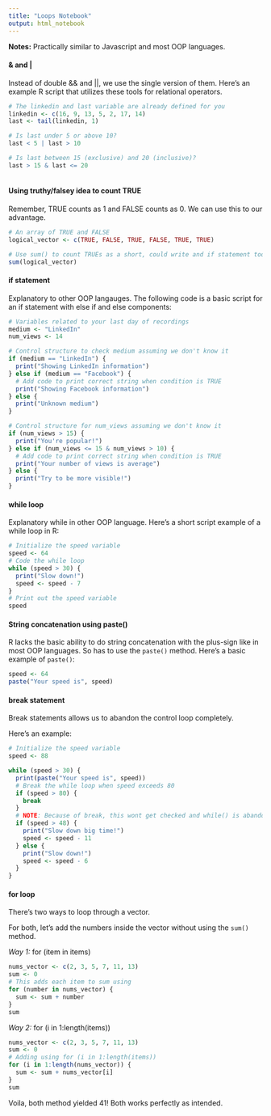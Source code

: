 ```yaml
---
title: "Loops Notebook"
output: html_notebook
---
```


__Notes:__ Practically similar to Javascript and most OOP languages.

#### & and | 

Instead of double && and ||, we use the single version of them. Here's an example R script that utilizes these tools for relational operators.  

```r
# The linkedin and last variable are already defined for you
linkedin <- c(16, 9, 13, 5, 2, 17, 14)
last <- tail(linkedin, 1)

# Is last under 5 or above 10?
last < 5 | last > 10

# Is last between 15 (exclusive) and 20 (inclusive)?
last > 15 & last <= 20
```

```r

```


#### Using truthy/falsey idea to count TRUE

Remember, TRUE counts as 1 and FALSE counts as 0.  We can use this to our advantage.

```r
# An array of TRUE and FALSE
logical_vector <- c(TRUE, FALSE, TRUE, FALSE, TRUE, TRUE)

# Use sum() to count TRUEs as a short, could write and if statement too as an alternative
sum(logical_vector)
```

#### if statement

Explanatory to other OOP langauges.  The following code is a basic script for an if statement with else if and else components:

```r
# Variables related to your last day of recordings
medium <- "LinkedIn"
num_views <- 14

# Control structure to check medium assuming we don't know it
if (medium == "LinkedIn") {
  print("Showing LinkedIn information")
} else if (medium == "Facebook") {
  # Add code to print correct string when condition is TRUE
  print("Showing Facebook information")
} else {
  print("Unknown medium")
}

# Control structure for num_views assuming we don't know it
if (num_views > 15) {
  print("You're popular!")
} else if (num_views <= 15 & num_views > 10) {
  # Add code to print correct string when condition is TRUE
  print("Your number of views is average")
} else {
  print("Try to be more visible!")
}
```

#### while loop

Explanatory while in other OOP language.  Here's a short script example of a while loop in R:

```r
# Initialize the speed variable
speed <- 64
# Code the while loop
while (speed > 30) {
  print("Slow down!")
  speed <- speed - 7
}
# Print out the speed variable
speed
```

#### String concatenation using paste()

R lacks the basic ability to do string concatenation with the plus-sign like in most OOP languages.  So has to use the `paste()` method.  Here's a basic example of `paste()`:

```r
speed <- 64
paste("Your speed is", speed)
```


#### break statement 

Break statements allows us to abandon the control loop completely.  

Here's an example:

```r
# Initialize the speed variable
speed <- 88

while (speed > 30) {
  print(paste("Your speed is", speed))
  # Break the while loop when speed exceeds 80
  if (speed > 80) {
    break
  }
  # NOTE: Because of break, this wont get checked and while() is abandoned
  if (speed > 48) {
    print("Slow down big time!")
    speed <- speed - 11
  } else {
    print("Slow down!")
    speed <- speed - 6
  }
}
```

#### for loop

There's two ways to loop through a vector.

For both, let's add the numbers inside the vector without using the `sum()` method.

_Way 1:_  for (item in items) 

```r
nums_vector <- c(2, 3, 5, 7, 11, 13)
sum <- 0
# This adds each item to sum using
for (number in nums_vector) {
  sum <- sum + number
}
sum

```

_Way 2:_  for (i in 1:length(items))

```r
nums_vector <- c(2, 3, 5, 7, 11, 13)
sum <- 0
# Adding using for (i in 1:length(items))
for (i in 1:length(nums_vector)) {
  sum <- sum + nums_vector[i]
}
sum
```

Voila, both method yielded 41!  Both works perfectly as intended.


